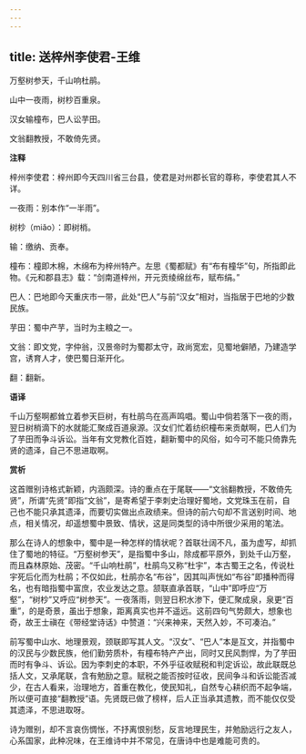 ```yaml
---
---
---
```

title: 送梓州李使君-王维
---

万壑树参天，千山响杜鹃。

山中一夜雨，树杪百重泉。

汉女输橦布，巴人讼芋田。

文翁翻教授，不敢倚先贤。

**注释**

梓州李使君：梓州即今天四川省三台县，使君是对州郡长官的尊称，李使君其人不详。

一夜雨：别本作“一半雨”。

树杪（miǎo）：即树梢。

输：缴纳、贡奉。

橦布：橦即木棉，木绵布为梓州特产。左思《蜀都赋》有“布有橦华”句，所指即此物。《元和郡县志》载：“剑南道梓州，开元贡绫绵丝布，赋布绢。”

巴人：巴地即今天重庆市一带，此处“巴人”与前“汉女”相对，当指居于巴地的少数民族。

芋田：蜀中产芋，当时为主粮之一。

文翁：即文党，字仲翁，汉景帝时为蜀郡太守，政尚宽宏，见蜀地僻陋，乃建造学宫，诱育人才，使巴蜀日渐开化。

翻：翻新。

**语译**

千山万壑啊都耸立着参天巨树，有杜鹃鸟在高声鸣唱。蜀山中倘若落下一夜的雨，翌日树梢滴下的水就能汇聚成百道泉源。汉女们忙着纺织橦布来贡献啊，巴人们为了芋田而争斗诉讼。当年有文党教化百姓，翻新蜀中的风俗，如今可不能只倚靠先贤的遗泽，自己不思进取啊。

**赏析**

这首赠别诗格式新颖，内涵颇深。诗的重点在于尾联——“文翁翻教授，不敢倚先贤”，所谓“先贤”即指“文翁”，是寄希望于李刺史治理好蜀地，文党珠玉在前，自己也不能只承其遗泽，而要切实做出点政绩来。但诗的前六句却不言送别时间、地点，相关情况，却遥想蜀中景致、情状，这是同类型的诗中所很少采用的笔法。

那么在诗人的想象中，蜀中是一种怎样的情状呢？首联壮阔不凡，虽为虚写，却抓住了蜀地的特征。“万壑树参天”，是指蜀中多山，除成都平原外，到处千山万壑，而且森林原始、茂密。“千山响杜鹃”，杜鹃鸟又称“杜宇”，本古蜀王之名，传说杜宇死后化而为杜鹃；不仅如此，杜鹃亦名“布谷”，因其叫声恍如“布谷”即播种而得名，也有暗指蜀中富庶，农业发达之意。颔联直承首联，“山中”即呼应“万壑”，“树杪”又呼应“树参天”。一夜落雨，则翌日积水渗下，便汇聚成泉，泉更“百重”，的是奇景，虽出于想象，距离真实也并不遥远。这前四句气势颇大，想象也奇，故王士禛在《带经堂诗话》中赞道：“兴来神来，天然入妙，不可凑泊。”

前写蜀中山水、地理景观，颈联即写其人文。“汉女”、“巴人”本是互文，并指蜀中的汉民与少数民族，他们勤劳质朴，有橦布特产产出，同时又民风剽悍，为了芋田而时有争斗、诉讼。因为李刺史的本职，不外乎征收赋税和判定诉讼，故此联既总括人文，又承尾联，含有勉励之意。赋税之能否按时征收，民间争斗和诉讼能否减少，在古人看来，治理地方，首重在教化，使民知礼，自然专心耕织而不起争端，所以便可直接“翻教授”语。先贤既已做了榜样，后人正当承其遗教，而不能仅仅受其遗泽，不思进取呀。

诗为赠别，却不言哀伤惆怅，不抒离恨别愁，反言地理民生，并勉励远行之友人，心系国家，此种况味，在王维诗中并不常见，在唐诗中也是难能可贵的。